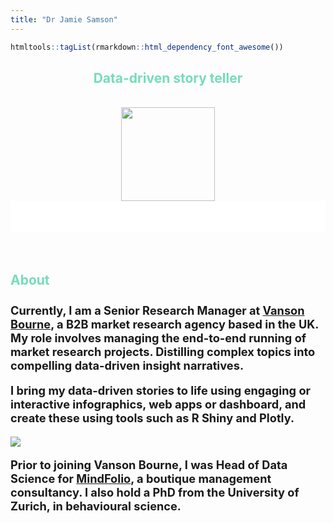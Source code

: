 ---
title: "Dr Jamie Samson"
---

```{r setup, include=FALSE}
htmltools::tagList(rmarkdown::html_dependency_font_awesome())
```

<style>

h1{
  font-size: 5em !important;
  color: #3B6E5C;
}

h2{
 color: #76dcb9; 
}

h4{
  font-size: 1.3em !important;
}

.navbar-default {
    background-color: #76dcb9;
    border-color: #76dcb9;
}

.fade-in-section {
  opacity: 0;
  transform: translateY(20vh);
  visibility: hidden;
  transition: opacity 0.6s ease-out, transform 1.2s ease-out;
  will-change: opacity, visibility;
}
.fade-in-section.is-visible {
  opacity: 1;
  transform: none;
  visibility: visible;
}


.hideme
{
    opacity:0;
}


.top {
  margin: 0;
  position: relative;
  width: 100%;
  background-color: #ffffff;
  height: 50px;
  opacity: 1;
  text-align: center;
  font-size: 80px;
  font-weight: 100;
  color: #000000;
}

.title {
 text-align: center;
}
</style>

<script>

$(function(){//$(document).ready shorthand
  $('.monster').fadeIn('slow');
});
$(document).ready(function() {
    /* Every time the window is scrolled ... */
    $(window).scroll( function(){
        /* Check the location of each desired element */
        $('.hideme').each( function(i){
            var bottom_of_object = $(this).position().top + $(this).outerHeight();
            var bottom_of_window = $(window).scrollTop() + $(window).height();
            /* If the object is completely visible in the window, fade it it */
            if( bottom_of_window > bottom_of_object ){
                $(this).animate({'opacity':'1'},100);
            }
        }); 
    });
    
});


$(window).scroll(function(){
    $(".top").css("opacity", 1 - $(window).scrollTop() / 700);
  });

</script>

<center>
<h2>Data-driven story teller</h2>
</center>
<br>
<center><img src="images/jsamson2.jpg" width="150px"></center>

<div class="top">
<center><span style="font-size: 48px;"><i class="fa fa-angle-double-down"></i></span></center>
</div>
<br>
<br>
<h2>About</h2>
<h4>Currently, I am a Senior Research Manager at <a href="https://www.vansonbourne.com/" target="_blank">Vanson Bourne</a>, a B2B market research agency based in the UK. My role involves managing the end-to-end running of market research projects. Distilling complex topics into compelling data-driven insight narratives.

I bring my data-driven stories to life using engaging or interactive infographics, web apps or dashboard, and create these using tools such as R Shiny and Plotly.<br>

<img src="images/portfolio.png"></img>

Prior to joining Vanson Bourne, I was Head of Data Science for <a href="https://www.mindfolio.com/" target="_blank">MindFolio</a>, a boutique management consultancy. I also hold a PhD from the University of Zurich, in behavioural science.</h4>

<br>
<br>
<div class="hideme">
<h2>Industry skills</h2>
<h4>
behavioural research <br>
concept development | visioning<br>
consumer/market research | brand research | research for content<br>
end-to-end project management<br>
line management
</h4>
</div>
<br>
<br>
<div class="hideme">
<h2>Technical skills</h2>

<h3>Research techniques</h3>
<h4>
survey design/programming<br>
quant & qual<br>
maxdiff | conjoint
</h4>
</div>

<div class="hideme">
<h3>Analytical techniques</h3>
<h4>
base statistical techniques | clustering/segmentation | ML<br>
sentiment analysis | NLP | topic modelling
</h4>
</div>

<div class="hideme">
<h3>R</h3>
<h4>
shiny | markdown<br>
ggplot2 | plotly | leaflet<br>
tidyverse<br>
API's | webscraping
<h4>
</div>

<div class="hideme">
<h3>Other skills</h3>
<h4>
html | css | javascript<br>
Git | GitHub<br>
Netlify | MongoDB
</h4>
</div>

<div class="hideme">
<br>
<br>
<h2>Projects</h2>
<h4>From creating a unique bespoke survey platform to a tool to analyse community health, I have worked on a range of development-led data projects, bringing a unique perspective on how data is presented/used</h4>
</div>
<div class="hideme">
<br>
<center>
<table style="width: 80%;">
 <tr>
 <td style="padding-right: 10px; text-align: center">
 <img src="images/survey.gif" width="100%">
 </td>
  <td style="text-align: center">
 <img src="images/community_audit.png" width="100%" >
 </td>
 </tr>
 </table>
</center>
<br>
<h4>
You can find an example of one of my creations <a href="https://mindfolio.shinyapps.io/Community-Audit/" target="blank_">here</a> (works best on desktop) - a big data app which uses over 20 variables across London wards to get an understanding of community health. You can read more about the tool in this article for TechUK <a href="https://www.techuk.org/resource/the-power-of-big-data-in-understanding-shaping-community-development2.html" target="blank_">here</a>.
<br>
<br>
Using my background in behavioural science, I have also helped innovate and develop MindFolio's Place Attachment insights system. This tool combines allows us to measure people's emotional connections to a place and where improvements are needed to help create more wholesome communities. You can find more details <a href="https://mindfolio.com/place-attachment-insight-system-to-create-lasting-communities/" target="blank_">here</a>.</h4>
</br>
</div>
<br>
<div class="hideme">
<h2>Open source projects</h2>
<h4>
<a href="https://github.com/JamieSamson">Click here</a> to visit my GitHub profile for some open source R projects I have written</h4>
</div>